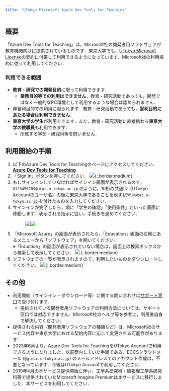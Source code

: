 ```yaml
---
title: "UTokyo Microsoft Azure Dev Tools for Teaching"
---
```



<Mfa100Alert />

## 概要

「Azure Dev Tools for Teaching」は，Microsoft社の開発者用ソフトウェアが教育機関向けに提供されているものです．東京大学でも，[UTokyo Microsoft License](/microsoft/)の契約に付帯して利用できるようになっています．Microsoft社の利用規約に従って利用してください．

### 利用できる範囲

- **教育・研究での開発目的**に限って利用できます．
    - **業務目的等での利用はできません**．教育・研究活動であっても，開発ではなく一般的なPC環境として利用するような場合は認められません．
- 非営利目的での利用に限られます．教育・研究活動であっても，**営利目的にあたる場合は利用できません**．
- **東京大学の学生**が利用できます．また，教育・研究活動に直接携わる**東京大学の教職員**も利用できます．
    - 所属する学部・研究科等を問いません．

## 利用開始の手順

1. 以下のAzure Dev Tools for Teachingのページにアクセスしてください．
    <b class="box center"><a href="https://aka.ms/devtoolsforteaching/">Azure Dev Tools for Teaching</a></b>
1. 「Sign In」ボタンを押してください．
    ![](sign_in.png){:.border.medium}
1. もしサインインしていなければサインイン画面が表示されるので， `0123456789@utac.u-tokyo.ac.jp` のように，10桁の共通ID（UTokyo Accountのユーザ名）の後に東京大学であることを表す記号 `@utac.u-tokyo.ac.jp` を付けたものを入力してください．
1. サインインが完了したら，順に「学生の確認」「使用条件」といった画面に移動します．表示される指示に従い，手続きを進めてください．
    <figure class="gallery"><img src="student_verification.png" /><img src="terms.png" /></figure>
1. 「Microsoft Azure」の画面が表示されたら，「Education」画面の左側にあるメニューから「ソフトウェア」を開いてください．<br/>※「Eduction」の画面が表示されていない場合は，画面上の検索ボックスから検索して表示してください．
    ![](education.png){:.border.medium}
1. ソフトウェアの一覧が表示されますので，利用したいものをダウンロードしてください．
    ![](software.png){:.border.medium}

## その他

- 利用開始（サインイン・ダウンロード等）に関する問い合わせは[サポート窓口](/support/)で受け付けます．
    - 提供されている開発者用ソフトウェアの利用方法については，サポート窓口では対応できません．Microsoft社のヘルプ等を参考に，利用者自身で解決してください．
- 提供される内容（開発者用ソフトウェアの種類など）は，Microsoft社のサービス内容や東京大学における契約内容に応じて変更される可能性があります．
- 2023年6月より，Azure Dev Tools for TeachingをUTokyo Accountで利用できるようになりました．以前案内していた手順である，ECCSクラウドメール (`@g.ecc.u-tokyo.ac.jp`) のメールアドレスでのアカウント作成は，不要となっています．今後はUTokyo Accountで利用してください．
- 2019年4月の本サービス提供開始に伴い，工学系研究科・情報理工学系研究科等で提供されていたMicrosoft Imagine Premiumは本サービスに移行しました．本サービスを利用してください．
